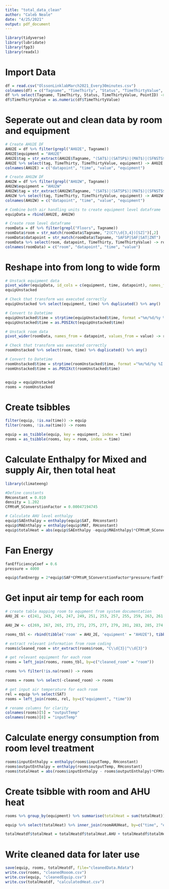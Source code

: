 ```yaml
---
title: "total_data_clean"
author: "Caleb Neale"
date: "4/25/2021"
output: pdf_document
---
```


```r
library(tidyverse)
library(lubridate)
library(fpp3)
library(readxl)
```

# Import Data
```r
df = read.csv("OlssonLinklabMarch2021_Every30minutes.csv")
colnames(df) = c("Tagname", "TimeThirty", "Status", "TimeThirtyValue", "PointID")
df %>% select(Tagname, TimeThirty, Status, TimeThirtyValue, PointID) -> df
df$TimeThirtyValue = as.numeric(df$TimeThirtyValue)
```

# Seperate out and clean data by room and equipment
```r
# Create AHU2E DF
AHU2E = df %>% filter(grepl("AHU2E", Tagname))
AHU2E$equipment = "AHU2E"
AHU2E$tag = str_extract(AHU2E$Tagname, "(SAT$)|(SATSP$)|(MAT$)|(SFNSTS$)|(SFNC$)|(SFNVFDO$)|(RFNVFDO$)|(RFNSTS$)|(RFNC$)|(SAF$)|(SAFSP$)|(SAFS$)|(ZNT$)|(RFNSTS$)|(SFNVFDALA$)")
AHU2E %>% select(tag, TimeThirty, TimeThirtyValue, equipment) -> AHU2E
colnames(AHU2E) = c("datapoint", "time", "value", "equipment")

# Create AHU2W DF
AHU2W = df %>% filter(grepl("AHU2W", Tagname))
AHU2W$equipment = "AHU2W"
AHU2W$tag = str_extract(AHU2W$Tagname, "(SAT$)|(SATSP$)|(MAT$)|(SFNSTS$)|(SFNC$)|(SFNVFDO$)|(RFNVFDO$)|(RFNSTS$)|(RFNC$)|(SAF$)|(SAFSP$)|(SAFS$)|(ZNT$)|(RFNSTS$)|(SFNVFDALA$)")
AHU2W %>% select(tag, TimeThirty, TimeThirtyValue, equipment) -> AHU2W
colnames(AHU2W) = c("datapoint", "time", "value", "equipment")

# Combine both air handling units to create equipment level dataframe
equipData = rbind(AHU2E, AHU2W)

# Create room level dataframe
roomData = df %>% filter(grepl("Floors", Tagname))
roomData$room = str_match(roomData$Tagname, "2(C?\\d{3,4})[SZ]")[,2]
roomData$datapoint = str_match(roomData$Tagname, "SAFSP|SAF|SAT|ZNT")
roomData %>% select(room, datapoint, TimeThirty, TimeThirtyValue) -> roomData
colnames(roomData) = c("room", "datapoint", "time", "value")

```

# Reshape into from long to wide form
```r
# Unstack equipment data
pivot_wider(equipData, id_cols = c(equipment, time, datapoint), names_from = datapoint, values_from = value) -> 
equipUnstacked

# Check that transform was executed correctly 
equipUnstacked %>% select(equipment, time) %>% duplicated() %>% any()

# Convert to Datetime
equipUnstacked$time = strptime(equipUnstacked$time, format ="%m/%d/%y %I:%M %p")
equipUnstacked$time = as.POSIXct(equipUnstacked$time)

# Unstack room data
pivot_wider(roomData, names_from = datapoint, values_from = value) -> roomUnstacked

# Check that transform was executed correctly 
roomUnstacked %>% select(room, time) %>% duplicated() %>% any()

# Convert to Datetime
roomUnstacked$time = strptime(roomUnstacked$time, format ="%m/%d/%y %I:%M %p")
roomUnstacked$time = as.POSIXct(roomUnstacked$time)


equip = equipUnstacked
rooms = roomUnstacked

```

# Create tsibbles
```r
filter(equip, !is.na(time)) -> equip
filter(rooms, !is.na(time)) -> rooms

equip = as_tsibble(equip, key = equipment, index = time)
rooms = as_tsibble(rooms, key = room, index = time)
```

# Calculate Enthalpy for Mixed and supply Air, then total heat
```r
library(climateeng)

#Define constants
RHconstant = 0.010
density = 1.202
CFMtoM_SConverstionFactor = 0.00047194745

# Calculate AHU level enthalpy
equip$SAEnthalpy = enthalpy(equip$SAT, RHconstant) 
equip$MAEnthalpy = enthalpy(equip$MAT, RHconstant)
equip$totalHeat = abs(equip$SAEnthalpy -equip$MAEnthalpy)*CFMtoM_SConverstionFactor*equip$SAF*density

```

# Fan Energy
```r
fanEfficiencyCoef = 0.6
pressure = 4000

equip$fanEnergy = 2*equip$SAF*CFMtoM_SConverstionFactor*pressure/fanEfficiencyCoef/1000
```

# Get input air temp for each room
```r
# create table mapping room to equpment from system documentation
AHU_2E <- c(241, 243, 245, 247, 249, 251, 253, 257, 255, 259, 263, 261, 240, "C244", 244, 260, 213, 217, 225, 218, "C230", 220, "C210", "T212", "T218", "C216", "C214", "T210", 256, 229, 231, 223, "C227", "C211", 254, "C250", 258, "C213", 221) 

AHU_2W <- c(269, 267, 265, 273, 271, 275, 277, 279, 281, 283, 285, 274, 286, 204, 208, 272, 270, "C260", "C200", "C201", 203, 276, "C280", "C270", 211, 201)

rooms_tbl <- rbind(tibble('room' = AHU_2E, 'equipment' = "AHU2E"), tibble('room' = AHU_2W, 'equipment' = "AHU2W"))

# extract relevant information from room coding
rooms$cleaned_room = str_extract(rooms$room, "C\\d{3}|^\\d{3}")

# get relevant equipment for each room 
rooms = left_join(rooms, rooms_tbl, by=c("cleaned_room" = "room"))

rooms %>% filter(!is.na(room)) -> rooms

rooms = rooms %>% select(-cleaned_room) -> rooms

# get input air temperature for each room
rel = equip %>% select(SAT)
rooms = left_join(rooms, rel, by=c("equipment", "time"))

# rename columns for clarity
colnames(rooms)[5] = "outputTemp"
colnames(rooms)[8] = "inputTemp"

```

# Calculate energy consumption from room level treatment
```r
rooms$inputEnthalpy = enthalpy(rooms$inputTemp, RHconstant) 
rooms$outputEnthalpy = enthalpy(rooms$outputTemp, RHconstant)
rooms$totalHeat = abs(rooms$inputEnthalpy - rooms$outputEnthalpy)*CFMtoM_SConverstionFactor*rooms$SAF*density
```

# Create tsibble with room and AHU heat
```r
rooms %>% group_by(equipment) %>% summarise(totalHeat = sum(totalHeat)) -> roomAHUHeat

equip %>% select(totalHeat) %>% inner_join(roomAHUHeat, by=c("time", "equipment"), suffix = c(".AHU", ".room")) ->totalHeatdf

totalHeatdf$totalHeat = totalHeatdf$totalHeat.AHU + totalHeatdf$totalHeat.room
```

# Write cleaned data for later use
```r
save(equip, rooms, totalHeatdf, file="cleanedData.Rdata")
write.csv(rooms, "cleanedRooom.csv")
write.csv(equip, "cleanedEquip.csv")
write.csv(totalHeatdf, "calculatedHeat.csv")
```